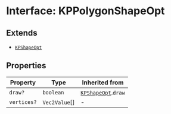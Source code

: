 # Interface: KPPolygonShapeOpt

## Extends

- [`KPShapeOpt`](/api/interfaces/KPShapeOpt)

## Properties

| Property | Type | Inherited from |
| ------ | ------ | ------ |
| `draw?` | `boolean` | [`KPShapeOpt`](/api/interfaces/KPShapeOpt).`draw` |
| `vertices?` | `Vec2Value`[] | - |
